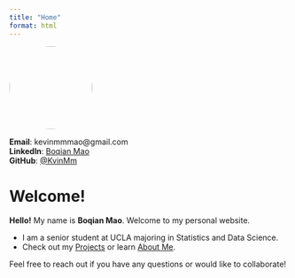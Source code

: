 ```yaml
---
title: "Home"
format: html
---
```


::::: row
::: col-sm-4
<!-- Left column: Photo + Contact Info -->

![](selfi.jpg){width="150px" style="border-radius:100%;"}

**Email**: kevinmmmao\@gmail.com\
**LinkedIn**: [Boqian Mao](https://www.linkedin.com/feed/?trk=guest_homepage-basic_google-one-tap-submit)\
**GitHub**: [\@KvinMm](https://github.com/KvinMm)
:::

::: col-sm-8
<!-- Right column: Welcome text -->

# Welcome!

**Hello!** My name is **Boqian Mao**. Welcome to my personal website.

-   I am a senior student at UCLA majoring in Statistics and Data Science.\
-   Check out my [Projects](projects.qmd) or learn [About Me](about.qmd).

Feel free to reach out if you have any questions or would like to collaborate!
:::
:::::
